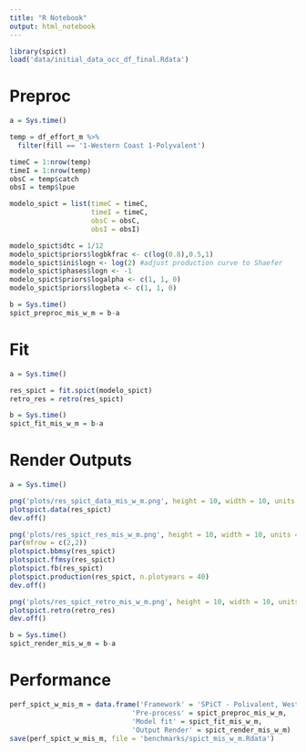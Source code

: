 ```yaml
---
title: "R Notebook"
output: html_notebook
---
```


```r
library(spict)
load('data/initial_data_occ_df_final.Rdata')
```

# Preproc

```r
a = Sys.time()

temp = df_effort_m %>% 
  filter(fill == '1-Western Coast 1-Polyvalent')

timeC = 1:nrow(temp)
timeI = 1:nrow(temp)
obsC = temp$catch
obsI = temp$lpue

modelo_spict = list(timeC = timeC,
                    timeI = timeC,
                    obsC = obsC,
                    obsI = obsI)

modelo_spict$dtc = 1/12
modelo_spict$priors$logbkfrac <- c(log(0.8),0.5,1)
modelo_spict$ini$logn <- log(2) #adjust production curve to Shaefer
modelo_spict$phases$logn <- -1
modelo_spict$priors$logalpha <- c(1, 1, 0)
modelo_spict$priors$logbeta <- c(1, 1, 0)

b = Sys.time()
spict_preproc_mis_w_m = b-a
```

# Fit

```r
a = Sys.time()

res_spict = fit.spict(modelo_spict)
retro_res = retro(res_spict)

b = Sys.time()
spict_fit_mis_w_m = b-a
```

# Render Outputs

```r
a = Sys.time()

png('plots/res_spict_data_mis_w_m.png', height = 10, width = 10, units = 'in', res = 300)
plotspict.data(res_spict)
dev.off()

png('plots/res_spict_res_mis_w_m.png', height = 10, width = 10, units = 'in', res = 300)
par(mfrow = c(2,2))
plotspict.bbmsy(res_spict)
plotspict.ffmsy(res_spict)
plotspict.fb(res_spict)
plotspict.production(res_spict, n.plotyears = 40)
dev.off()

png('plots/res_spict_retro_mis_w_m.png', height = 10, width = 10, units = 'in', res = 300)
plotspict.retro(retro_res)
dev.off()

b = Sys.time()
spict_render_mis_w_m = b-a
```

# Performance 

```r
perf_spict_w_mis_m = data.frame('Framework' = 'SPiCT - Polivalent, Western Coast, Monthly data',
                              'Pre-process' = spict_preproc_mis_w_m,
                              'Model fit' = spict_fit_mis_w_m,
                              'Output Render' = spict_render_mis_w_m)
save(perf_spict_w_mis_m, file = 'benchmarks/spict_mis_w_m.Rdata')
```


